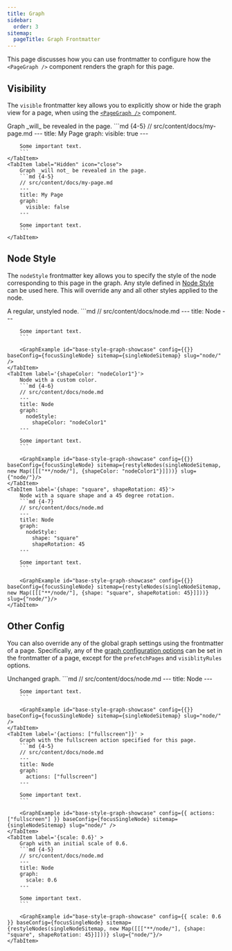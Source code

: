 ```yaml
---
title: Graph
sidebar:
  order: 3
sitemap:
  pageTitle: Graph Frontmatter
---
```



This page discusses how you can use frontmatter to configure how the `<PageGraph />` component renders the graph for this page.

## Visibility
The `visible` frontmatter key allows you to explicitly show or hide the graph view for a page,
when using the [`<PageGraph />`](/starlight-site-graph/components/pagegraph) component.

<Tabs>
	<TabItem label="Shown" icon="approve-check">
		Graph _will_ be revealed in the page.
		```md {4-5}
		// src/content/docs/my-page.md
		---
		title: My Page
		graph:
		  visible: true
		---

		Some important text.
		```
	</TabItem>
	<TabItem label="Hidden" icon="close">
		Graph _will not_ be revealed in the page.
		```md {4-5}
		// src/content/docs/my-page.md
		---
		title: My Page
		graph:
		  visible: false
		---

		Some important text.
		```
	</TabItem>
</Tabs>

## Node Style
The `nodeStyle` frontmatter key allows you to specify the style of the node corresponding to this page in the graph.
Any style defined in [Node Style](/starlight-site-graph/configuration/graph/nodestyle) can be used here.
This will override any and all other styles applied to the node.

<Tabs>
	<TabItem label='{}' >
		A regular, unstyled node.
		```md
		// src/content/docs/node.md
		---
		title: Node
		---

		Some important text.
		```

		<GraphExample id="base-style-graph-showcase" config={{}} baseConfig={focusSingleNode} sitemap={singleNodeSitemap} slug="node/" />
	</TabItem>
	<TabItem label='{shapeColor: "nodeColor1"}'>
		Node with a custom color.
		```md {4-6}
		// src/content/docs/node.md
		---
		title: Node
		graph:
		  nodeStyle:
		    shapeColor: "nodeColor1"
		---

		Some important text.
		```

		<GraphExample id="base-style-graph-showcase" config={{}} baseConfig={focusSingleNode} sitemap={restyleNodes(singleNodeSitemap, new Map([[["**/node/"], {shapeColor: "nodeColor1"}]]))} slug={"node/"}/>
	</TabItem>
	<TabItem label='{shape: "square", shapeRotation: 45}'>
		Node with a square shape and a 45 degree rotation.
		```md {4-7}
		// src/content/docs/node.md
		---
		title: Node
		graph:
		  nodeStyle:
		    shape: "square"
		    shapeRotation: 45
		---

		Some important text.
		```

		<GraphExample id="base-style-graph-showcase" config={{}} baseConfig={focusSingleNode} sitemap={restyleNodes(singleNodeSitemap, new Map([[["**/node/"], {shape: "square", shapeRotation: 45}]]))} slug={"node/"}/>
	</TabItem>
</Tabs>


## Other Config

You can also override any of the global graph settings using the frontmatter of a page.
Specifically, any of the [graph configuration options](/starlight-site-graph/configuration/graph) can be set in the frontmatter of a page,
except for the `prefetchPages` and `visiblityRules` options.

<Tabs>
	<TabItem label='{}' >
		Unchanged graph.
		```md
		// src/content/docs/node.md
		---
		title: Node
		---

		Some important text.
		```

		<GraphExample id="base-style-graph-showcase" config={{}} baseConfig={focusSingleNode} sitemap={singleNodeSitemap} slug="node/" />
	</TabItem>
	<TabItem label='{actions: ["fullscreen"]}' >
		Graph with the fullscreen action specified for this page.
		```md {4-5}
		// src/content/docs/node.md
		---
		title: Node
		graph:
		  actions: ["fullscreen"]
		---

		Some important text.
		```

		<GraphExample id="base-style-graph-showcase" config={{ actions: ["fullscreen"] }} baseConfig={focusSingleNode} sitemap={singleNodeSitemap} slug="node/" />
	</TabItem>
	<TabItem label='{scale: 0.6}' >
		Graph with an initial scale of 0.6.
		```md {4-5}
		// src/content/docs/node.md
		---
		title: Node
		graph:
		  scale: 0.6
		---

		Some important text.
		```

		<GraphExample id="base-style-graph-showcase" config={{ scale: 0.6 }} baseConfig={focusSingleNode} sitemap={restyleNodes(singleNodeSitemap, new Map([[["**/node/"], {shape: "square", shapeRotation: 45}]]))} slug={"node/"}/>
	</TabItem>
</Tabs>
